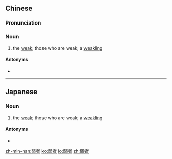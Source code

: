==Chinese==
{{zh-forms}}

===Pronunciation===
{{zh-pron
|m=ruòzhě
|c=joek6 ze2
|h=pfs=ngio̍k-chá
|mn=jio̍k-chiá/lio̍k-chiá
|cat=n
}}

===Noun===
{{zh-noun}}

# the [[weak]]; those who are weak; a [[weakling]]
#: {{zh-x|同情 弱者|to have sympathy for '''the weak'''}}

====Antonyms====
* {{zh-l|強者}}

----

==Japanese==
{{ja-kanjitab|じゃく|しゃ}}

===Noun===
{{ja-noun|じゃくしゃ}}

# the [[weak]]; those who are weak; a [[weakling]]

====Antonyms====
* {{ja-r|強者|きょうしゃ}}

[[zh-min-nan:弱者]]
[[ko:弱者]]
[[lo:弱者]]
[[zh:弱者]]